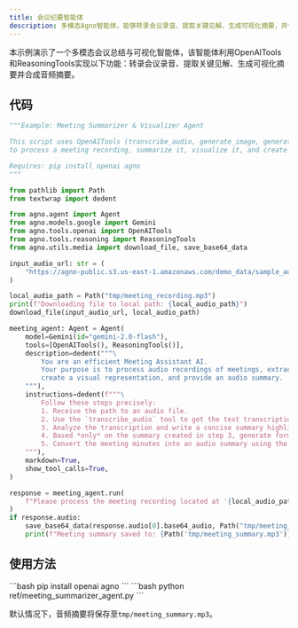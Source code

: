 ```yaml
---
title: 会议纪要智能体
description: 多模态Agno智能体，能够转录会议录音、提取关键见解、生成可视化摘要，并使用OpenAI工具创建音频摘要。
---
```

本示例演示了一个多模态会议总结与可视化智能体，该智能体利用OpenAITools和ReasoningTools实现以下功能：转录会议录音、提取关键见解、生成可视化摘要并合成音频摘要。

## 代码

```python ref/meeting_summarizer_agent.py
"""Example: Meeting Summarizer & Visualizer Agent

This script uses OpenAITools (transcribe_audio, generate_image, generate_speech)
to process a meeting recording, summarize it, visualize it, and create an audio summary.

Requires: pip install openai agno
"""

from pathlib import Path
from textwrap import dedent

from agno.agent import Agent
from agno.models.google import Gemini
from agno.tools.openai import OpenAITools
from agno.tools.reasoning import ReasoningTools
from agno.utils.media import download_file, save_base64_data

input_audio_url: str = (
    "https://agno-public.s3.us-east-1.amazonaws.com/demo_data/sample_audio.mp3"
)

local_audio_path = Path("tmp/meeting_recording.mp3")
print(f"Downloading file to local path: {local_audio_path}")
download_file(input_audio_url, local_audio_path)

meeting_agent: Agent = Agent(
    model=Gemini(id="gemini-2.0-flash"),
    tools=[OpenAITools(), ReasoningTools()],
    description=dedent("""\
        You are an efficient Meeting Assistant AI.
        Your purpose is to process audio recordings of meetings, extract key information,
        create a visual representation, and provide an audio summary.
    """),
    instructions=dedent(f"""\
        Follow these steps precisely:
        1. Receive the path to an audio file.
        2. Use the `transcribe_audio` tool to get the text transcription.
        3. Analyze the transcription and write a concise summary highlighting key discussion points, decisions, and action items.
        4. Based *only* on the summary created in step 3, generate formatted meeting minutes.
        5. Convert the meeting minutes into an audio summary using the `generate_speech` tool.
    """),
    markdown=True,
    show_tool_calls=True,
)

response = meeting_agent.run(
    f"Please process the meeting recording located at '{local_audio_path}'",
)
if response.audio:
    save_base64_data(response.audio[0].base64_audio, Path("tmp/meeting_summary.mp3"))
    print(f"Meeting summary saved to: {Path('tmp/meeting_summary.mp3')}")
```

## 使用方法

<Steps>
  <Step title="安装依赖">
    ```bash
    pip install openai agno
    ```
  </Step>

  <Step title="运行示例">
    ```bash
    python ref/meeting_summarizer_agent.py
    ```
  </Step>
</Steps>

默认情况下，音频摘要将保存至`tmp/meeting_summary.mp3`。